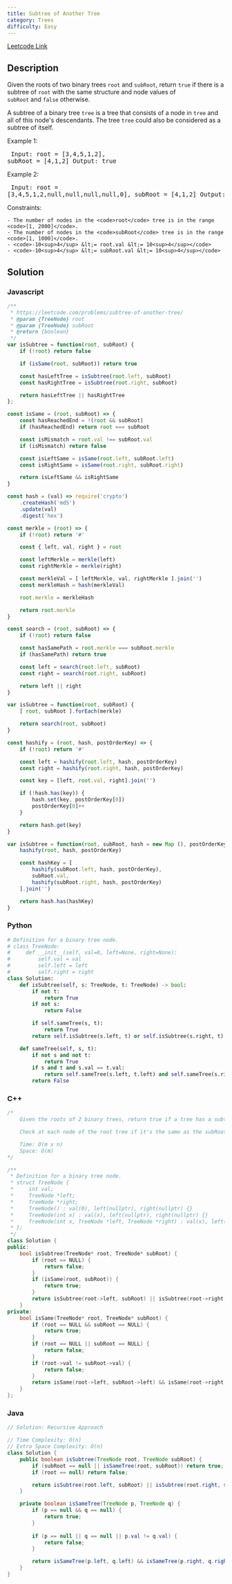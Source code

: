 ```yaml
---
title: Subtree of Another Tree
category: Trees
difficulty: Easy
---
```


<Callout>

[Leetcode Link](https://leetcode.com/problems/subtree-of-another-tree)

</Callout>

## Description
Given the roots of two binary trees <code>root</code> and <code>subRoot</code>, return <code>true</code> if there is a subtree of <code>root</code> with the same structure and node values of<code> subRoot</code> and <code>false</code> otherwise.

A subtree of a binary tree <code>tree</code> is a tree that consists of a node in <code>tree</code> and all of this node&#39;s descendants. The tree <code>tree</code> could also be considered as a subtree of itself.

 
Example 1:
<Image alt="" src="https://assets.leetcode.com/uploads/2021/04/28/subtree1-tree.jpg" width={532} height={400} />
<br /><pre className="overflow-x-auto">
Input: root = [3,4,5,1,2], subRoot = [4,1,2]
Output: true
</pre>

Example 2:
<Image alt="" src="https://assets.leetcode.com/uploads/2021/04/28/subtree2-tree.jpg" width={502} height={458} />
<br /><pre className="overflow-x-auto">
Input: root = [3,4,5,1,2,null,null,null,null,0], subRoot = [4,1,2]
Output: false
</pre>

 
Constraints:


	- The number of nodes in the <code>root</code> tree is in the range <code>[1, 2000]</code>.
	- The number of nodes in the <code>subRoot</code> tree is in the range <code>[1, 1000]</code>.
	- <code>-10<sup>4</sup> &lt;= root.val &lt;= 10<sup>4</sup></code>
	- <code>-10<sup>4</sup> &lt;= subRoot.val &lt;= 10<sup>4</sup></code>



## Solution

### Javascript
```javascript
/**
 * https://leetcode.com/problems/subtree-of-another-tree/
 * @param {TreeNode} root
 * @param {TreeNode} subRoot
 * @return {boolean}
 */
var isSubtree = function(root, subRoot) {
    if (!root) return false

    if (isSame(root, subRoot)) return true

    const hasLeftTree = isSubtree(root.left, subRoot)
    const hasRightTree = isSubtree(root.right, subRoot)

    return hasLeftTree || hasRightTree
};

const isSame = (root, subRoot) => {
    const hasReachedEnd = !(root && subRoot)
    if (hasReachedEnd) return root === subRoot

    const isMismatch = root.val !== subRoot.val
    if (isMismatch) return false

    const isLeftSame = isSame(root.left, subRoot.left)
    const isRightSame = isSame(root.right, subRoot.right)

    return isLeftSame && isRightSame
}

const hash = (val) => require('crypto')
    .createHash('md5')
    .update(val)
    .digest('hex')

const merkle = (root) => {
    if (!root) return '#'

    const { left, val, right } = root

    const leftMerkle = merkle(left)
    const rightMerkle = merkle(right)

    const merkleVal = [ leftMerkle, val, rightMerkle ].join('')
    const merkleHash = hash(merkleVal)

    root.merkle = merkleHash

    return root.merkle
}

const search = (root, subRoot) => {
    if (!root) return false

    const hasSamePath = root.merkle === subRoot.merkle
    if (hasSamePath) return true

    const left = search(root.left, subRoot)
    const right = search(root.right, subRoot)

    return left || right
}

var isSubtree = function(root, subRoot) {
    [ root, subRoot ].forEach(merkle)

    return search(root, subRoot)
}

const hashify = (root, hash, postOrderKey) => {
    if (!root) return '#'

    const left = hashify(root.left, hash, postOrderKey)
    const right = hashify(root.right, hash, postOrderKey)

    const key = [left, root.val, right].join('')

    if (!hash.has(key)) {
        hash.set(key, postOrderKey[0])
        postOrderKey[0]++
    }

    return hash.get(key)
}

var isSubtree = function(root, subRoot, hash = new Map (), postOrderKey = [0]) {
    hashify(root, hash, postOrderKey)

    const hashKey = [
        hashify(subRoot.left, hash, postOrderKey),
        subRoot.val,
        hashify(subRoot.right, hash, postOrderKey)
    ].join('')

    return hash.has(hashKey)
}
```
### Python
```python
# Definition for a binary tree node.
# class TreeNode:
#     def __init__(self, val=0, left=None, right=None):
#         self.val = val
#         self.left = left
#         self.right = right
class Solution:
    def isSubtree(self, s: TreeNode, t: TreeNode) -> bool:
        if not t:
            return True
        if not s:
            return False

        if self.sameTree(s, t):
            return True
        return self.isSubtree(s.left, t) or self.isSubtree(s.right, t)

    def sameTree(self, s, t):
        if not s and not t:
            return True
        if s and t and s.val == t.val:
            return self.sameTree(s.left, t.left) and self.sameTree(s.right, t.right)
        return False

```
### C++
```cpp
/*
    Given the roots of 2 binary trees, return true if a tree has a subtree of the other tree

    Check at each node of the root tree if it's the same as the subRoot tree (structure + values)

    Time: O(m x n)
    Space: O(m)
*/

/**
 * Definition for a binary tree node.
 * struct TreeNode {
 *     int val;
 *     TreeNode *left;
 *     TreeNode *right;
 *     TreeNode() : val(0), left(nullptr), right(nullptr) {}
 *     TreeNode(int x) : val(x), left(nullptr), right(nullptr) {}
 *     TreeNode(int x, TreeNode *left, TreeNode *right) : val(x), left(left), right(right) {}
 * };
 */
class Solution {
public:
    bool isSubtree(TreeNode* root, TreeNode* subRoot) {
        if (root == NULL) {
            return false;
        }
        if (isSame(root, subRoot)) {
            return true;
        }
        return isSubtree(root->left, subRoot) || isSubtree(root->right, subRoot);
    }
private:
    bool isSame(TreeNode* root, TreeNode* subRoot) {
        if (root == NULL && subRoot == NULL) {
            return true;
        }
        if (root == NULL || subRoot == NULL) {
            return false;
        }
        if (root->val != subRoot->val) {
            return false;
        }
        return isSame(root->left, subRoot->left) && isSame(root->right, subRoot->right);
    }
};

```
### Java
```java
// Solution: Recursive Approach

// Time Complexity: O(n)
// Extra Space Complexity: O(n)
class Solution {
    public boolean isSubtree(TreeNode root, TreeNode subRoot) {
        if (subRoot == null || isSameTree(root, subRoot)) return true;
        if (root == null) return false;

        return isSubtree(root.left, subRoot) || isSubtree(root.right, subRoot);
    }

    private boolean isSameTree(TreeNode p, TreeNode q) {
        if (p == null && q == null) {
            return true;
        }
    
        if (p == null || q == null || p.val != q.val) {
            return false;
        }

        return isSameTree(p.left, q.left) && isSameTree(p.right, q.right);
    }
}

```



